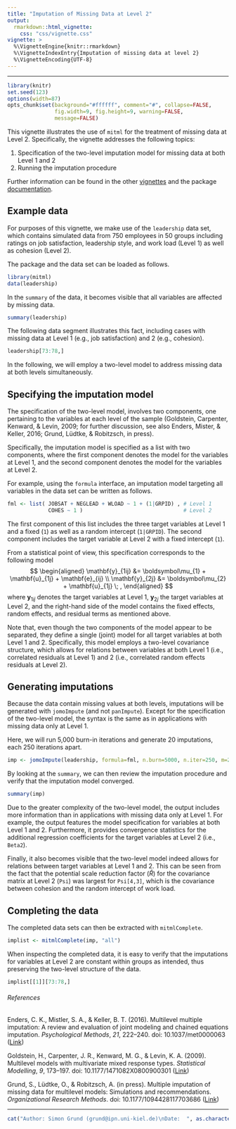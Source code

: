 ```yaml
---
title: "Imputation of Missing Data at Level 2"
output:
  rmarkdown::html_vignette:
    css: "css/vignette.css"
vignette: >
  %\VignetteEngine{knitr::rmarkdown}
  %\VignetteIndexEntry{Imputation of missing data at level 2}
  %\VignetteEncoding{UTF-8}
---
```


---

```r
library(knitr)
set.seed(123)
options(width=87)
opts_chunk$set(background="#ffffff", comment="#", collapse=FALSE,
               fig.width=9, fig.height=9, warning=FALSE,
               message=FALSE)
```

This vignette illustrates the use of `mitml` for the treatment of missing data at Level 2.
Specifically, the vignette addresses the following topics:

1. Specification of the two-level imputation model for missing data at both Level 1 and 2
2. Running the imputation procedure

Further information can be found in the other [vignettes](https://github.com/simongrund1/mitml/wiki) and the package [documentation](https://cran.r-project.org/package=mitml/mitml.pdf).

## Example data

For purposes of this vignette, we make use of the `leadership` data set, which contains simulated data from 750 employees in 50 groups including ratings on job satisfaction, leadership style, and work load (Level 1) as well as cohesion (Level 2).

The package and the data set can be loaded as follows.

```r
library(mitml)
data(leadership)
```

In the `summary` of the data, it becomes visible that all variables are affected by missing data.

```r
summary(leadership)
```

The following data segment illustrates this fact, including cases with missing data at Level 1 (e.g., job satisfaction) and 2 (e.g., cohesion).

```r
leadership[73:78,]
```

In the following, we will employ a two-level model to address missing data at both levels simultaneously.

## Specifying the imputation model

The specification of the two-level model, involves two components, one pertaining to the variables at each level of the sample (Goldstein, Carpenter, Kenward, & Levin, 2009; for further discussion, see also Enders, Mister, & Keller, 2016; Grund, Lüdtke, & Robitzsch, in press).

Specifically, the imputation model is specified as a list with two components, where the first component denotes the model for the variables at Level 1, and the second component denotes the model for the variables at Level 2.

For example, using the `formula` interface, an imputation model targeting all variables in the data set can be written as follows.

```r
fml <- list( JOBSAT + NEGLEAD + WLOAD ~ 1 + (1|GRPID) , # Level 1
             COHES ~ 1 )                                # Level 2
```

The first component of this list includes the three target variables at Level 1 and a fixed (`1`) as well as a random intercept (`1|GRPID`).
The second component includes the target variable at Level 2 with a fixed intercept (`1`).

From a statistical point of view, this specification corresponds to the following model
$$
\begin{aligned}
\mathbf{y}_{1ij} &= \boldsymbol\mu_{1} + \mathbf{u}_{1j} + \mathbf{e}_{ij} \\
\mathbf{y}_{2j} &= \boldsymbol\mu_{2} + \mathbf{u}_{1j} \; ,
\end{aligned}
$$
where $\mathbf{y}_{1ij}$ denotes the target variables at Level 1, $\mathbf{y}_{2j}$ the target variables at Level 2, and the right-hand side of the model contains the fixed effects, random effects, and residual terms as mentioned above.

Note that, even though the two components of the model appear to be separated, they define a single (joint) model for all target variables at both Level 1 and 2.
Specifically, this model employs a two-level covariance structure, which allows for relations between variables at both Level 1 (i.e., correlated residuals at Level 1) and 2 (i.e., correlated random effects residuals at Level 2).

## Generating imputations

Because the data contain missing values at both levels, imputations will be generated with `jomoImpute` (and not `panImpute`).
Except for the specification of the two-level model, the syntax is the same as in applications with missing data only at Level 1.

Here, we will run 5,000 burn-in iterations and generate 20 imputations, each 250 iterations apart.

```r
imp <- jomoImpute(leadership, formula=fml, n.burn=5000, n.iter=250, m=20)
```

By looking at the `summary`, we can then review the imputation procedure and verify that the imputation model converged.

```r
summary(imp)
```

Due to the greater complexity of the two-level model, the output includes more information than in applications with missing data only at Level 1.
For example, the output features the model specification for variables at both Level 1 and 2.
Furthermore, it provides convergence statistics for the additional regression coefficients for the target variables at Level 2 (i.e., `Beta2`).

Finally, it also becomes visible that the two-level model indeed allows for relations between target variables at Level 1 and 2.
This can be seen from the fact that the potential scale reduction factor ($\hat{R}$) for the covariance matrix at Level 2 (`Psi`) was largest for `Psi[4,3]`, which is the covariance between cohesion and the random intercept of work load.

## Completing the data

The completed data sets can then be extracted with `mitmlComplete`.

```r
implist <- mitmlComplete(imp, "all")
```

When inspecting the completed data, it is easy to verify that the imputations for variables at Level 2 are constant within groups as intended, thus preserving the two-level structure of the data.

```r
implist[[1]][73:78,]
```

###### References

Enders, C. K., Mistler, S. A., & Keller, B. T. (2016). Multilevel multiple imputation: A review and evaluation of joint modeling and chained equations imputation. *Psychological Methods*, *21*, 222–240. doi: 10.1037/met0000063 ([Link](https://doi.org/10.1037/met0000063))

Goldstein, H., Carpenter, J. R., Kenward, M. G., & Levin, K. A. (2009).  Multilevel models with multivariate mixed response types. *Statistical Modelling*, *9*, 173–197. doi: 10.1177/1471082X0800900301 ([Link](https://doi.org/10.1177/1471082X0800900301))

Grund, S., Lüdtke, O., & Robitzsch, A. (in press). Multiple imputation of missing data for multilevel models: Simulations and recommendations. *Organizational Research Methods*. doi: 10.1177/1094428117703686 ([Link](https://doi.org/10.1177/1094428117703686))

---

```r
cat("Author: Simon Grund (grund@ipn.uni-kiel.de)\nDate:  ", as.character(Sys.Date()))
```

